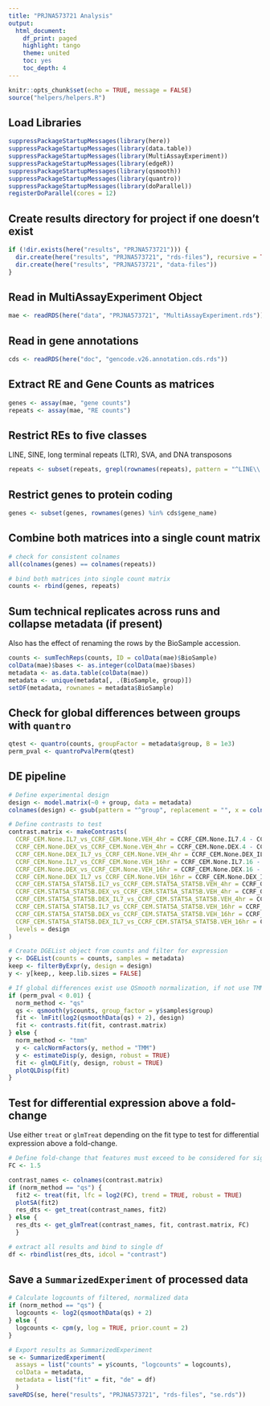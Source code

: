 ```yaml
---
title: "PRJNA573721 Analysis"
output:
  html_document:
    df_print: paged
    highlight: tango
    theme: united
    toc: yes
    toc_depth: 4
---
```


```r
knitr::opts_chunk$set(echo = TRUE, message = FALSE)
source("helpers/helpers.R")
```

## Load Libraries

```r
suppressPackageStartupMessages(library(here))
suppressPackageStartupMessages(library(data.table))
suppressPackageStartupMessages(library(MultiAssayExperiment))
suppressPackageStartupMessages(library(edgeR))
suppressPackageStartupMessages(library(qsmooth))
suppressPackageStartupMessages(library(quantro))
suppressPackageStartupMessages(library(doParallel))
registerDoParallel(cores = 12)
```

## Create results directory for project if one doesn't exist

```r
if (!dir.exists(here("results", "PRJNA573721"))) {
  dir.create(here("results", "PRJNA573721", "rds-files"), recursive = TRUE)
  dir.create(here("results", "PRJNA573721", "data-files"))
}
```

## Read in MultiAssayExperiment Object

```r
mae <- readRDS(here("data", "PRJNA573721", "MultiAssayExperiment.rds"))
```

## Read in gene annotations

```r
cds <- readRDS(here("doc", "gencode.v26.annotation.cds.rds"))
```

## Extract RE and Gene Counts as matrices

```r
genes <- assay(mae, "gene counts")
repeats <- assay(mae, "RE counts")
```

## Restrict REs to five classes

LINE, SINE, long terminal repeats (LTR), SVA, and DNA transposons

```r
repeats <- subset(repeats, grepl(rownames(repeats), pattern = "^LINE\\.|^SINE\\.|^LTR\\.|.*\\.SVA\\..*|^DNA\\."))
```

## Restrict genes to protein coding

```r
genes <- subset(genes, rownames(genes) %in% cds$gene_name)
```

## Combine both matrices into a single count matrix

```r
# check for consistent colnames
all(colnames(genes) == colnames(repeats))

# bind both matrices into single count matrix
counts <- rbind(genes, repeats)
```

## Sum technical replicates across runs and collapse metadata (if present)

Also has the effect of renaming the rows by the BioSample accession.

```r
counts <- sumTechReps(counts, ID = colData(mae)$BioSample)
colData(mae)$bases <- as.integer(colData(mae)$bases)
metadata <- as.data.table(colData(mae))
metadata <- unique(metadata[, .(BioSample, group)])
setDF(metadata, rownames = metadata$BioSample)
```

## Check for global differences between groups with `quantro`

```r
qtest <- quantro(counts, groupFactor = metadata$group, B = 1e3)
perm_pval <- quantroPvalPerm(qtest)
```

## DE pipeline

```r
# Define experimental design
design <- model.matrix(~0 + group, data = metadata)
colnames(design) <- gsub(pattern = "^group", replacement = "", x = colnames(design))

# Define contrasts to test
contrast.matrix <- makeContrasts(
  CCRF_CEM.None.IL7_vs_CCRF_CEM.None.VEH_4hr = CCRF_CEM.None.IL7.4 - CCRF_CEM.None.VEH.,
  CCRF_CEM.None.DEX_vs_CCRF_CEM.None.VEH_4hr = CCRF_CEM.None.DEX.4 - CCRF_CEM.None.VEH.,
  CCRF_CEM.None.DEX_IL7_vs_CCRF_CEM.None.VEH_4hr = CCRF_CEM.None.DEX_IL7.4 - CCRF_CEM.None.VEH.,
  CCRF_CEM.None.IL7_vs_CCRF_CEM.None.VEH_16hr = CCRF_CEM.None.IL7.16 - CCRF_CEM.None.VEH.,
  CCRF_CEM.None.DEX_vs_CCRF_CEM.None.VEH_16hr = CCRF_CEM.None.DEX.16 - CCRF_CEM.None.VEH.,
  CCRF_CEM.None.DEX_IL7_vs_CCRF_CEM.None.VEH_16hr = CCRF_CEM.None.DEX_IL7.16 - CCRF_CEM.None.VEH.,
  CCRF_CEM.STAT5A_STAT5B.IL7_vs_CCRF_CEM.STAT5A_STAT5B.VEH_4hr = CCRF_CEM.STAT5A_STAT5B.IL7.4 - CCRF_CEM.STAT5A_STAT5B.VEH.,
  CCRF_CEM.STAT5A_STAT5B.DEX_vs_CCRF_CEM.STAT5A_STAT5B.VEH_4hr = CCRF_CEM.STAT5A_STAT5B.DEX.4 - CCRF_CEM.STAT5A_STAT5B.VEH.,
  CCRF_CEM.STAT5A_STAT5B.DEX_IL7_vs_CCRF_CEM.STAT5A_STAT5B.VEH_4hr = CCRF_CEM.STAT5A_STAT5B.DEX_IL7.4 - CCRF_CEM.STAT5A_STAT5B.VEH.,
  CCRF_CEM.STAT5A_STAT5B.IL7_vs_CCRF_CEM.STAT5A_STAT5B.VEH_16hr = CCRF_CEM.STAT5A_STAT5B.IL7.16 - CCRF_CEM.STAT5A_STAT5B.VEH.,
  CCRF_CEM.STAT5A_STAT5B.DEX_vs_CCRF_CEM.STAT5A_STAT5B.VEH_16hr = CCRF_CEM.STAT5A_STAT5B.DEX.16 - CCRF_CEM.STAT5A_STAT5B.VEH.,
  CCRF_CEM.STAT5A_STAT5B.DEX_IL7_vs_CCRF_CEM.STAT5A_STAT5B.VEH_16hr = CCRF_CEM.STAT5A_STAT5B.DEX_IL7.16 - CCRF_CEM.STAT5A_STAT5B.VEH.,
  levels = design
)

# Create DGEList object from counts and filter for expression
y <- DGEList(counts = counts, samples = metadata)
keep <- filterByExpr(y, design = design)
y <- y[keep,, keep.lib.sizes = FALSE]

# If global differences exist use QSmooth normalization, if not use TMM
if (perm_pval < 0.01) {
  norm_method <- "qs"
  qs <- qsmooth(y$counts, group_factor = y$samples$group)
  fit <- lmFit(log2(qsmoothData(qs) + 2), design)
  fit <- contrasts.fit(fit, contrast.matrix)
} else {
  norm_method <- "tmm"
  y <- calcNormFactors(y, method = "TMM")
  y <- estimateDisp(y, design, robust = TRUE)
  fit <- glmQLFit(y, design, robust = TRUE)
  plotQLDisp(fit)
}
```

## Test for differential expression above a fold-change

Use either `treat` or `glmTreat` depending on the fit type to test for 
differential expression above a fold-change.

```r
# Define fold-change that features must exceed to be considered for significance
FC <- 1.5

contrast_names <- colnames(contrast.matrix)
if (norm_method == "qs") {
  fit2 <- treat(fit, lfc = log2(FC), trend = TRUE, robust = TRUE)
  plotSA(fit2)
  res_dts <- get_treat(contrast_names, fit2)
} else {
  res_dts <- get_glmTreat(contrast_names, fit, contrast.matrix, FC)
  }

# extract all results and bind to single df
df <- rbindlist(res_dts, idcol = "contrast")
```

## Save a `SummarizedExperiment` of processed data

```r
# Calculate logcounts of filtered, normalized data
if (norm_method == "qs") {
  logcounts <- log2(qsmoothData(qs) + 2)
} else {
  logcounts <- cpm(y, log = TRUE, prior.count = 2)
}

# Export results as SummarizedExperiment
se <- SummarizedExperiment(
  assays = list("counts" = y$counts, "logcounts" = logcounts),
  colData = metadata,
  metadata = list("fit" = fit, "de" = df)
  )
saveRDS(se, here("results", "PRJNA573721", "rds-files", "se.rds"))
```
